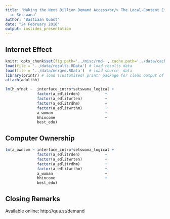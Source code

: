 ```yaml
---
title: 'Making the Next Billion Demand Access<br/> The Local-Content Effect of google.co.za
  in Setswana'
author: "Bastiaan Quast"
date: "24 February 2016"
output: ioslides_presentation
---
```


## Internet Effect

```r
knitr::opts_chunk$set(fig.path='../misc/rmd-', cache.path='../data/cache/rmd-')
load(file = '../data/results.RData') # load results data
load(file = '../data/merged.RData')  # load source  data
library(printr) # load (customised) printr package for clean output of lm()
attach(adulthh)
```

```r
lm(h_nfnet ~  interface_intro*setswana_logical + 
              factor(a_edlitrden)  			+
              factor(a_edlitwrten) 			+ 
              factor(a_edlitrdhm)  			+ 
              factor(a_edlitwrthm) 			+ 
              a_woman              			+ 
              hhincome             			+ 
              best_edu)
```

## Computer Ownership

```r
lm(a_owncom ~ interface_intro*setswana_logical + 
              factor(a_edlitrden)  			+
              factor(a_edlitwrten) 			+ 
              factor(a_edlitrdhm)  			+ 
              factor(a_edlitwrthm) 			+ 
              a_woman              			+ 
              hhincome             			+ 
              best_edu)
```

## Closing Remarks

Available online: http://qua.st/demand
